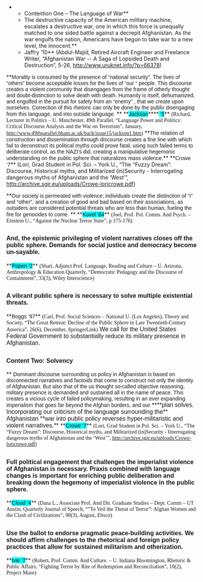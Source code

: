 **Contention One – The Language of War**
**The destructive capacity of the American military machine, escalates a destructive war, one in which this force is unequally matched to one sided battle against a decrepit Afghanistan. As the war engulfs the nation, Americans have begun to take war to a new level, the innocent.** 
**Jaffry ’10** (Abdul-Majid, Retired Aircraft Engineer and Freelance Writer, “Afghanistan War -- A Saga of Lopsided Death and Destruction”, 5-26, [[http://www.uruknet.info/?p=66378]])

<span style="margin: 0in 0in 0pt;">**<span style="mso-bidi-font-weight: normal;"><span style="font-family: Arial;">Morality is consumed by the presence of “national security”. The lives of “others” become acceptable losses for the lives of “our “ people. This discourse creates a violent community that disengages from the frame of otherly thought and doubt-distinction to solve death with death. Humanity is itself, dehumanized, and engulfed in the pursuit for safety from an “enemy” , that we create upon ourselves. Correction of this rhetoric can only be done by the publiv disengaging from this language, and into outside language.  </span></span>**</span>
<span style="margin: 0in 0in 0pt;">**<span style="mso-bidi-font-weight: normal;"><span style="background: aqua; font-family: Arial;">Jackson</span></span>****<span style="mso-bidi-font-weight: normal;"><span style="background: aqua; font-family: Arial;"> ‘5</span></span>** <span style="font-family: Times New Roman;">(Richard, Lecturer in Politics – U. Manchester, 49th Parallel, “Language Power and Politics: Critical Discourse Analysis and the War on Terrorism”, January, [[http://www.49thparallel.bham.ac.uk/back/issue15/jackson1.htm]])</span></span>
<span style="font-family: Times New Roman;"> </span>
<span style="font-family: Times New Roman;"> </span>
<span style="margin: 0in 0in 0pt;">**<span style="mso-bidi-font-weight: normal;"><span style="font-family: Arial;">The relation of construction and dissemination through discourse creates a fine line with which fail to deconstruct its political myths could prove fatal, using such failed terms to deliberate control, as the NAZI’s did, creating a manipulative hegemonic understanding on the public sphere that naturalizes mass violence.</span></span>**<span style="font-family: Arial;"> </span></span>
<span style="margin: 0in 0in 0pt;">**<span style="mso-bidi-font-weight: normal;"><span style="font-family: Arial;">Crowe ‘7</span></span>** (Lori, Grad Student in Pol. Sci. – York U., “The “Fuzzy Dream”: Discourse, Historical myths, and Militarized (in)Security - Interrogating dangerous myths of Afghanistan and the ‘West’”, [[http://archive.sgir.eu/uploads/Crowe-loricrowe.pdf]])</span>

<span style="margin: 0in 0in 0pt;"><span style="font-family: 'Arial Black';"> </span></span>
<span style="margin: 0in 0in 0pt;">**<span style="mso-bidi-font-weight: normal;"><span style="font-family: Arial;">Our society is permeated with violence; individuals create the distinction of “I” and “other”, and a creation of good and bad based on their associations, as outsiders are considered potential threats who are less than human, fueling the fire for genocides to come. </span></span>**</span>
<span style="margin: 0in 0in 0pt;">**<span style="mso-bidi-font-weight: normal;"><span style="background: aqua; font-family: Arial;">Kovel ’84</span></span>** <span style="font-family: Times New Roman;">(Joel, Prof. Pol. Comm. And Psych. – Einstein U., “Against the Nuclear Terror State”, p 175-176)</span></span>

==<span style="margin: 3pt 0in;"><span style="font-family: Arial; font-size: 12pt;">And, the epistemic privileging of violent narratives closes off the public sphere. Demands for social justice and democracy become un-sayable. </span></span>== 
<span style="font-family: Arial;"> </span>
<span style="margin: 0in 0in 0pt;">**<span style="mso-bidi-font-weight: normal;"><span style="background: aqua; font-family: Arial;">Popen ‘2</span></span>**  <span style="font-family: Times New Roman;">(Shari, Adjunct Prof. Language, Reading and Culture – U. Arizona, Anthropology & Education Quarterly, “Democratic Pedagogy and the Discourse of Containment”, 33(3), Wiley Interscience)</span></span>
<span style="font-family: Arial;"> </span>
==<span style="margin: 3pt 0in;"><span style="font-family: Arial; font-size: 12pt;"> A vibrant public sphere is necessary to solve multiple existential threats. </span></span>== 
<span style="font-family: Arial;"> </span>
<span style="margin: 0in 0in 0pt;">**<span style="mso-bidi-font-weight: normal;"><span style="font-family: Arial;">Boggs ’97</span></span>** <span style="font-family: Times New Roman;">(Carl, Prof. Social Sciences – National U. (Los Angeles), Theory and Society, “The Great Retreat: Decline of the Public Sphere in Late Twentieth-Century America”, 26(6), December, SpringerLink)</span></span>
<span style="font-family: Arial;"> </span>
<span style="font-family: Arial; font-size: 12pt;">We call for the United States Federal Government to substantially reduce its military presence in Afghanistan.</span>


<span style="font-family: Arial; font-size: 12pt;"> </span>
==<span style="margin: 3pt 0in;"><span style="font-family: Arial; font-size: 12pt;">Content Two: Solvency  </span></span>== 

<span style="margin: 0in 0in 0pt;">**<span style="mso-bidi-font-weight: normal;"><span style="font-family: Arial;"> Dominant discourse surrounding us policy in Afghanistan is based on disconnected narratives and factoids that come to construct not only the identity of Afghanistan. But also that of the us thought so-called objective reasoning, military presence is demanded and sustained all in the name of peace. This creates a vicious cycle of failed policymaking, resulting in an ever expanding imperialism that goes far beyond the Afghan borders, and our </span></span>**<span style="font-family: Arial; font-size: 12pt;">**plan solves. Incorporating our criticism of the language surrounding the** Afghanistan **war into public policy reverses hyper-militaristic and violent narratives.** </span></span>
<span style="font-family: Arial;"> </span>
<span style="margin: 0in 0in 0pt;">**<span style="mso-bidi-font-weight: normal;"><span style="background: aqua; font-family: Arial;">Crowe ‘7</span></span>** <span style="font-family: Times New Roman;">(Lori, Grad Student in Pol. Sci. – York U., “The “Fuzzy Dream”: Discourse, Historical myths, and Militarized (in)Security - Interrogating dangerous myths of Afghanistan and the ‘West’”, [[http://archive.sgir.eu/uploads/Crowe-loricrowe.pdf]])</span></span>



==<span style="margin: 3pt 0in;"><span style="font-family: Arial; font-size: 12pt;">Full political engagement that challenges the imperialist violence of Afghanistan is necessary. Praxis combined with language changes is important for enriching public deliberation and breaking down the hegemony of imperialist violence in the public sphere. </span></span>== 
<span style="font-family: Arial;"> </span>
<span style="margin: 0in 0in 0pt;">**<span style="mso-bidi-font-weight: normal;"><span style="background: aqua; font-family: Arial;">Cloud ‘4</span></span>** <span style="font-family: Times New Roman;">(Dana L., Associate Prof. And Dir. Graduate Studies – Dept. Comm – UT Austin, Quarterly Journal of Speech, “”To Veil the Threat of Terror”: Afghan Women and the Clash of Civilizations”, 90(3), August, Ebsco)</span></span>


==<span style="margin: 3pt 0in;"><span style="font-family: Arial; font-size: 12pt;">Use the ballot to endorse pragmatic peace-building activities. We should affirm challenges to the rhetorical and foreign policy practices that allow for sustained militarism and otherization. </span></span>== 
<span style="font-family: Arial;"> </span>
<span style="margin: 0in 0in 0pt;">**<span style="mso-bidi-font-weight: normal;"><span style="background: aqua; font-family: Arial;">Ivie ‘7</span></span>** <span style="font-family: Times New Roman;">(Robert, Prof. Comm. And Culture. – U. Indiana Bloomington, Rhetoric & Public Affairs, “Fighting Terror by Rite of Redemption and Reconciliation”, 10(2), Project Muse)</span></span>